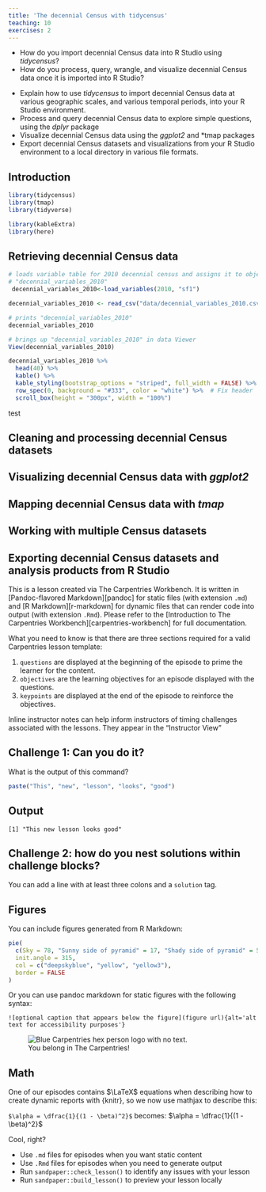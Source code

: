 ```yaml
---
title: 'The decennial Census with tidycensus'
teaching: 10
exercises: 2
---
```


:::::::::::::::::::::::::::::::::::::: questions 

- How do you import decennial Census data into R Studio using *tidycensus*?
- How do you process, query, wrangle, and visualize decennial Census data once it is imported into R Studio? 

::::::::::::::::::::::::::::::::::::::::::::::::

::::::::::::::::::::::::::::::::::::: objectives

- Explain how to use *tidycensus* to import decennial Census data at various geographic scales, and various temporal periods, into your R Studio environment. 
- Process and query decennial Census data to explore simple questions, using the *dplyr* package 
- Visualize decennial Census data using the *ggplot2* and *tmap packages
- Export decennial Census datasets and visualizations from your R Studio environment to a local directory in various file formats. 

::::::::::::::::::::::::::::::::::::::::::::::::

## Introduction

```r
library(tidycensus)
library(tmap)
library(tidyverse)
```

```r
library(kableExtra)
library(here)
```

## Retrieving decennial Census data

```r
# loads variable table for 2010 decennial census and assigns it to object named
# "decennial_variables_2010"
 decennial_variables_2010<-load_variables(2010, "sf1")
```

```r
decennial_variables_2010 <- read_csv("data/decennial_variables_2010.csv")
```

```r
# prints "decennial_variables_2010"
decennial_variables_2010
```

```r
# brings up "decennial_variables_2010" in data Viewer
View(decennial_variables_2010)
```


```r
decennial_variables_2010 %>%
  head(40) %>%
  kable() %>%
  kable_styling(bootstrap_options = "striped", full_width = FALSE) %>%
  row_spec(0, background = "#333", color = "white") %>%  # Fix header
  scroll_box(height = "300px", width = "100%")
```


test

## Cleaning and processing decennial Census datasets

## Visualizing decennial Census data with *ggplot2*

## Mapping decennial Census data with *tmap*

## Working with multiple Census datasets

## Exporting decennial Census datasets and analysis products from R Studio


This is a lesson created via The Carpentries Workbench. It is written in
[Pandoc-flavored Markdown][pandoc] for static files (with extension `.md`) and
[R Markdown][r-markdown] for dynamic files that can render code into output
(with extension `.Rmd`). Please refer to the [Introduction to The Carpentries
Workbench][carpentries-workbench] for full documentation.

What you need to know is that there are three sections required for a valid
Carpentries lesson template:

 1. `questions` are displayed at the beginning of the episode to prime the
    learner for the content.
 2. `objectives` are the learning objectives for an episode displayed with
    the questions.
 3. `keypoints` are displayed at the end of the episode to reinforce the
    objectives.

:::::::::::::::::::::::::::::::::::::::::::::::::::::::::::::::::::: instructor

Inline instructor notes can help inform instructors of timing challenges
associated with the lessons. They appear in the "Instructor View"

::::::::::::::::::::::::::::::::::::::::::::::::::::::::::::::::::::::::::::::::

::::::::::::::::::::::::::::::::::::: challenge 

## Challenge 1: Can you do it?

What is the output of this command?

```r
paste("This", "new", "lesson", "looks", "good")
```

:::::::::::::::::::::::: solution 

## Output
 
```output
[1] "This new lesson looks good"
```

:::::::::::::::::::::::::::::::::


## Challenge 2: how do you nest solutions within challenge blocks?

:::::::::::::::::::::::: solution 

You can add a line with at least three colons and a `solution` tag.

:::::::::::::::::::::::::::::::::
::::::::::::::::::::::::::::::::::::::::::::::::

## Figures

You can include figures generated from R Markdown:

```r
pie(
  c(Sky = 78, "Sunny side of pyramid" = 17, "Shady side of pyramid" = 5), 
  init.angle = 315, 
  col = c("deepskyblue", "yellow", "yellow3"), 
  border = FALSE
)
```
Or you can use pandoc markdown for static figures with the following syntax:

`![optional caption that appears below the figure](figure url){alt='alt text for
accessibility purposes'}`

![You belong in The Carpentries!](https://raw.githubusercontent.com/carpentries/logo/master/Badge_Carpentries.svg){alt='Blue Carpentries hex person logo with no text.'}

## Math

One of our episodes contains $\LaTeX$ equations when describing how to create
dynamic reports with {knitr}, so we now use mathjax to describe this:

`$\alpha = \dfrac{1}{(1 - \beta)^2}$` becomes: $\alpha = \dfrac{1}{(1 - \beta)^2}$

Cool, right?

::::::::::::::::::::::::::::::::::::: keypoints 

- Use `.md` files for episodes when you want static content
- Use `.Rmd` files for episodes when you need to generate output
- Run `sandpaper::check_lesson()` to identify any issues with your lesson
- Run `sandpaper::build_lesson()` to preview your lesson locally

::::::::::::::::::::::::::::::::::::::::::::::::

